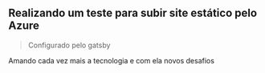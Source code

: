 ## Realizando um teste para subir site estático pelo Azure

> Configurado pelo gatsby

Amando cada vez mais a tecnologia e com ela novos desafios
